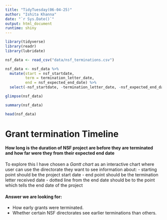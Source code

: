 ```yaml
---
title: "TidyTuesday(06-04-25)"
author: "Ishita Khanna"
date: "`r Sys.Date()`"
output: html_document
runtime: shiny
---
```


```r
library(tidyverse)
library(readr)
library(lubridate)

nsf_data <- read_csv("data/nsf_terminations.csv")
```

```r
nsf_data <- nsf_data %>%
  mutate(start = nsf_startdate,
         term = termination_letter_date,
         end = nsf_expected_end_date) %>%
  select(-nsf_startdate, -termination_letter_date, -nsf_expected_end_date)
```


```r
glimpse(nsf_data)

summary(nsf_data)

head(nsf_data)
```

# Grant termination Timeline

#### How long is the duration of NSF project are before they are terminated and how far were they from their expected end date 

To explore this I have chosen a *Gantt chart* as an interactive chart where user can use the directorate they want to see information about:
- starting point should be the project start date
- end point should be the termination letter received date 
- dotted line from the end date should be to the point which tells the end date of the project

#### Answer we are looking for:
- How early grants were terminated.
- Whether certain NSF directorates see earlier terminations than others.




